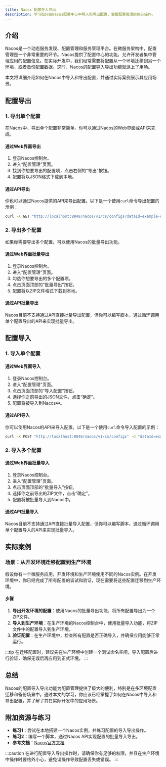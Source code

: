 ```yaml
---
title: Nacos 配置导入导出
description: 学习如何在Nacos配置中心中导入和导出配置，掌握配置管理的核心操作。
---
```


## 介绍

Nacos是一个动态服务发现、配置管理和服务管理平台。在微服务架构中，配置管理是一个非常重要的环节。Nacos提供了配置中心的功能，允许开发者集中管理应用的配置信息。在实际开发中，我们经常需要将配置从一个环境迁移到另一个环境，或者备份配置数据。这时，Nacos的配置导入导出功能就派上了用场。

本文将详细介绍如何在Nacos中导入和导出配置，并通过实际案例展示其应用场景。

## 配置导出

### 1. 导出单个配置

在Nacos中，导出单个配置非常简单。你可以通过Nacos的Web界面或API来完成。

#### 通过Web界面导出

1. 登录Nacos控制台。
2. 进入“配置管理”页面。
3. 找到你想要导出的配置项，点击右侧的“导出”按钮。
4. 配置将以JSON格式下载到本地。

#### 通过API导出

你也可以通过Nacos提供的API来导出配置。以下是一个使用`curl`命令导出配置的示例：

```bash
curl -X GET "http://localhost:8848/nacos/v1/cs/configs?dataId=example-dataId&group=example-group" -o config.json
```

### 2. 导出多个配置

如果你需要导出多个配置，可以使用Nacos的批量导出功能。

#### 通过Web界面批量导出

1. 登录Nacos控制台。
2. 进入“配置管理”页面。
3. 勾选你想要导出的多个配置项。
4. 点击页面顶部的“批量导出”按钮。
5. 配置将以ZIP文件格式下载到本地。

#### 通过API批量导出

Nacos目前不支持通过API直接批量导出配置，但你可以编写脚本，通过循环调用单个配置导出的API来实现批量导出。

## 配置导入

### 1. 导入单个配置

#### 通过Web界面导入

1. 登录Nacos控制台。
2. 进入“配置管理”页面。
3. 点击页面顶部的“导入配置”按钮。
4. 选择你之前导出的JSON文件，点击“确定”。
5. 配置将被导入到Nacos中。

#### 通过API导入

你可以使用Nacos的API来导入配置。以下是一个使用`curl`命令导入配置的示例：

```bash
curl -X POST "http://localhost:8848/nacos/v1/cs/configs" -d "dataId=example-dataId&group=example-group&content=example-content"
```

### 2. 导入多个配置

#### 通过Web界面批量导入

1. 登录Nacos控制台。
2. 进入“配置管理”页面。
3. 点击页面顶部的“批量导入”按钮。
4. 选择你之前导出的ZIP文件，点击“确定”。
5. 配置将被批量导入到Nacos中。

#### 通过API批量导入

Nacos目前不支持通过API直接批量导入配置，但你可以编写脚本，通过循环调用单个配置导入的API来实现批量导入。

## 实际案例

### 场景：从开发环境迁移配置到生产环境

假设你有一个微服务应用，开发环境和生产环境使用不同的Nacos实例。在开发环境中，你已经完成了所有配置的调试和验证，现在需要将这些配置迁移到生产环境。

#### 步骤

1. **导出开发环境的配置**：使用Nacos的批量导出功能，将所有配置导出为一个ZIP文件。
2. **导入到生产环境**：在生产环境的Nacos控制台中，使用批量导入功能，将ZIP文件中的配置导入到生产环境。
3. **验证配置**：在生产环境中，检查所有配置是否正确导入，并确保应用能够正常运行。

:::tip
在迁移配置时，建议先在生产环境中创建一个测试命名空间，导入配置后进行验证，确保无误后再应用到正式环境。
:::

## 总结

Nacos的配置导入导出功能为配置管理提供了极大的便利，特别是在多环境配置迁移和备份场景中。通过本文的学习，你应该已经掌握了如何在Nacos中导入和导出配置，并了解了其在实际开发中的应用场景。

## 附加资源与练习

- **练习1**：尝试在本地搭建一个Nacos实例，并练习配置的导入导出操作。
- **练习2**：编写一个脚本，通过Nacos API实现配置的批量导入导出。
- **参考文档**：[Nacos官方文档](https://nacos.io/zh-cn/docs/what-is-nacos.html)

:::caution
在进行配置导入导出操作时，请确保你有足够的权限，并且在生产环境中操作时要格外小心，避免误操作导致配置丢失或错误。
:::